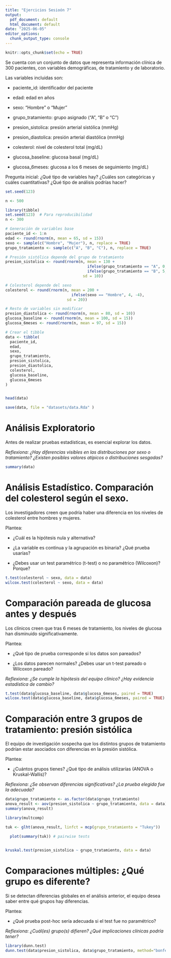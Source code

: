 ```yaml
---
title: "Ejercicios Sesioón 7"
output:
  pdf_document: default
  html_document: default
date: "2025-06-05"
editor_options:
  chunk_output_type: console
---
```


```r
knitr::opts_chunk$set(echo = TRUE)
```

Se cuenta con un conjunto de datos que representa información clínica de 300 pacientes, con variables demográficas, de tratamiento y de laboratorio. 

Las variables incluidas son:

- paciente_id: identificador del paciente

- edad: edad en años

- sexo: "Hombre" o "Mujer"

- grupo_tratamiento: grupo asignado ("A", "B" o "C")

- presion_sistolica: presión arterial sistólica (mmHg)

- presion_diastolica: presión arterial diastólica (mmHg)

- colesterol: nivel de colesterol total (mg/dL)

- glucosa_baseline: glucosa basal (mg/dL)

- glucosa_6meses: glucosa a los 6 meses de seguimiento (mg/dL)


Pregunta inicial:
¿Qué tipo de variables hay? ¿Cuáles son categóricas y cuáles cuantitativas? ¿Qué tipo de análisis podrías hacer?

```r
set.seed(123)

n <- 500

library(tibble)
set.seed(123)  # Para reproducibilidad
n <- 300

# Generación de variables base
paciente_id <- 1:n
edad <- round(rnorm(n, mean = 65, sd = 15))
sexo <- sample(c("Hombre", "Mujer"), n, replace = TRUE)
grupo_tratamiento <- sample(c("A", "B", "C"), n, replace = TRUE)

# Presión sistólica depende del grupo de tratamiento
presion_sistolica <- round(rnorm(n, mean = 130 +
                                    ifelse(grupo_tratamiento == "A", 0,
                                    ifelse(grupo_tratamiento == "B", 5, 10)),
                                  sd = 10))

# Colesterol depende del sexo
colesterol <- round(rnorm(n, mean = 200 +
                             ifelse(sexo == "Hombre", 4, -4),
                           sd = 20))

# Resto de variables sin modificar
presion_diastolica <- round(rnorm(n, mean = 80, sd = 10))
glucosa_baseline <- round(rnorm(n, mean = 100, sd = 15))
glucosa_6meses <- round(rnorm(n, mean = 97, sd = 15))

# Crear el tibble
data <- tibble(
  paciente_id,
  edad,
  sexo,
  grupo_tratamiento,
  presion_sistolica,
  presion_diastolica,
  colesterol,
  glucosa_baseline,
  glucosa_6meses
)


head(data)

save(data, file = "datasets/data.Rda" )

```

#  Análisis Exploratorio

Antes de realizar pruebas estadísticas, es esencial explorar los datos.

*Reflexiona:  ¿Hay diferencias visibles en las distribuciones por sexo o tratamiento? ¿Existen posibles valores atípicos o distribuciones sesgadas?*

```r
summary(data)
```


# Análisis Estadístico. Comparación del colesterol según el sexo. 


Los investigadores creen que podría haber una diferencia en los niveles de colesterol entre hombres y mujeres.

Plantea:

- ¿Cuál es la hipótesis nula y alternativa?

- ¿La variable es continua y la agrupación es binaria? ¿Qué prueba usarías?

- ¿Debes usar un test paramétrico (t-test) o no paramétrico (Wilcoxon)? Porque? 


```r
t.test(colesterol ~ sexo, data = data)
wilcox.test(colesterol ~ sexo, data = data)

```


# Comparación pareada de glucosa antes y después

Los clínicos creen que tras 6 meses de tratamiento, los niveles de glucosa han disminuido significativamente.

Plantea:

- ¿Qué tipo de prueba corresponde si los datos son pareados?

- ¿Los datos parecen normales? ¿Debes usar un t-test pareado o Wilcoxon pareado?

*Reflexiona: ¿Se cumple la hipótesis del equipo clínico? ¿Hay evidencia estadística de cambio?*

```r
t.test(data$glucosa_baseline, data$glucosa_6meses, paired = TRUE)
wilcox.test(data$glucosa_baseline, data$glucosa_6meses, paired = TRUE)

```


# Comparación entre 3 grupos de tratamiento: presión sistólica

El equipo de investigación sospecha que los distintos grupos de tratamiento podrían estar asociados con diferencias en la presión sistólica.

Plantea:

- ¿Cuántos grupos tienes? ¿Qué tipo de análisis utilizarías (ANOVA o Kruskal-Wallis)?


*Reflexiona: ¿Se observan diferencias significativas? ¿La prueba elegida fue la adecuada?*

```r

data$grupo_tratamiento <- as.factor(data$grupo_tratamiento)
anova_result <- aov(presion_sistolica ~ grupo_tratamiento, data = data)
summary(anova_result)

library(multcomp)

tuk <- glht(anova_result, linfct = mcp(grupo_tratamiento = "Tukey"))

  plot(summary(tuk)) # pairwise tests
  

kruskal.test(presion_sistolica ~ grupo_tratamiento, data = data)


```




# Comparaciones múltiples: ¿Qué grupo es diferente?

Si se detectan diferencias globales en el análisis anterior, el equipo desea saber entre qué grupos hay diferencias.

Plantea:

- ¿Qué prueba post-hoc sería adecuada si el test fue no paramétrico?

*Reflexiona: ¿Cuál(es) grupo(s) difieren? ¿Qué implicaciones clínicas podría tener?*

```r
library(dunn.test)
dunn.test(data$presion_sistolica, data$grupo_tratamiento, method="bonferroni")


```


